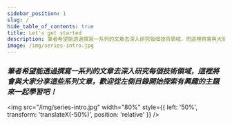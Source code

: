 ```yaml
---
sidebar_position: 1
slug: /
hide_table_of_contents: true
title: Let's get started
description: 筆者希望能透過撰寫一系列的文章去深入研究每個技術領域，而這裡將會與大家分享這些系列文章，歡迎從目錄開始探索有興趣的主題來一起學習吧！
image: /img/series-intro.jpg
---
```


### _筆者希望能透過撰寫一系列的文章去深入研究每個技術領域，這裡將會與大家分享這些系列文章，歡迎從左側目錄開始探索有興趣的主題來一起學習吧！_

<img
  src="/img/series-intro.jpg"
  width="80%"
  style={{ left: '50%', transform: 'translateX(-50%)', position: 'relative' }}
/>
